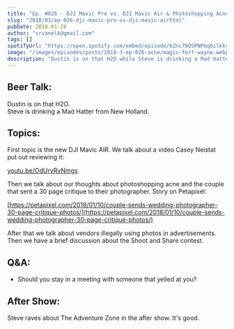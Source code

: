 ```yaml
---
title: "Ep. #026 - DJI Mavic Pro vs. DJI Mavic Air & Photoshopping Acne"
slug: "2018/03/ep-026-dji-mavic-pro-vs-dji-mavic-airhtml"
pubDate: 2018-01-28
author: "srvanelk@gmail.com"
tags: []
spotifyUrl: "https://open.spotify.com/embed/episode/6Znc78QSPNPmq6ilkkvQkD?utm_source=generator"
image: "/images/episodes/posts/2018-3-ep-026-acne/magic-fort-wayne.webp"
description: "Dustin is on that H2O while Steve is drinking a Mad Hatter from New Holland. First topic is the new DJI Mavic AIR. We talk about a video Casey Neistat put out reviewing it:"
---
```


## Beer Talk:
Dustin is on that H2O.  
Steve is drinking a Mad Hatter from New Holland. 

## Topics:
First topic is the new DJI Mavic AIR. We talk about a video Casey Neistat put out reviewing it:

[youtu.be/OdUryRvNmgs](http://youtu.be/OdUryRvNmgs)

Then we talk about our thoughts about photoshopping acne and the couple that sent a 30 page critique to their photographer. Story on Petapixel:

[https://petapixel.com/2018/01/10/couple-sends-wedding-photographer-30-page-critique-photos/](https://petapixel.com/2018/01/10/couple-sends-wedding-photographer-30-page-critique-photos/)

After that we talk about vendors illegally using photos in advertisements. Then we have a brief discussion about the Shoot and Share contest.

## Q&A:
- Should you stay in a meeting with someone that yelled at you?

## After Show:
Steve raves about The Adventure Zone in the after show. It's good.